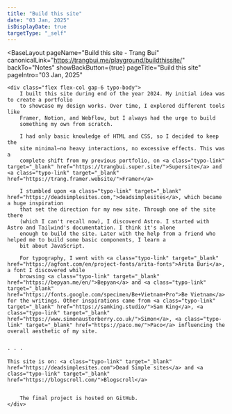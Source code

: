 ```yaml
---
title: "Build this site"
date: "03 Jan, 2025"
isDisplayDate: true
targetType: "_self"
---
```



<BaseLayout
  pageName="Build this site - Trang Bui"
  canonicalLink="https://trangbui.me/playground/buildthissite/"
  backTo="Notes"
  showBackButton={true}
  pageTitle="Build this site"
  pageIntro="03 Jan, 2025"
>
    <div class="flex flex-col gap-6 typo-body">
        I built this site during end of the year 2024. My initial idea was to create a portfolio
        to showcase my design works. Over time, I explored different tools like
        Framer, Notion, and Webflow, but I always had the urge to build
        something my own from scratch.

        I had only basic knowledge of HTML and CSS, so I decided to keep the
        site minimal—no heavy interactions, no excessive effects. This was a
        complete shift from my previous portfolio, on <a class="typo-link" target="_blank" href="https://trangbui.super.site/">Supersite</a> and <a class="typo-link" target="_blank" href="https://trang.framer.website/">Framer</a>

        I stumbled upon <a class="typo-link" target="_blank" href="https://deadsimplesites.com,">deadsimplesites</a>, which became a huge inspiration
        that set the direction for my new site. Through one of the site there
        (which I can't recall now), I discoverd Astro. I started with Astro and Tailwind's documentation. I think it's alone
        enough to build the site. Later with the help from a friend who helped me to build some basic components, I learn a
        bit about JavaScript.

        For typography, I went with <a class="typo-link" target="_blank" href="https://agfont.com/en/project-fonts/arita-fonts">Arita Buri</a>, a font I discovered while
        browsing <a class="typo-link" target="_blank" href="https://bepyan.me/en/">Bepyan</a> and <a class="typo-link" target="_blank" href="https://fonts.google.com/specimen/Be+Vietnam+Pro">Be Vietnam</a> for the writings. Other inspirations came from <a class="typo-link" target="_blank" href="https://samking.studio/">Sam King</a>, <a class="typo-link" target="_blank" href="https://www.simonausterberry.co.uk/">Simon</a>, <a class="typo-link" target="_blank" href="https://paco.me/">Paco</a> influencing the overall aesthetic of my site. 
		
		
    · · ·
    
    This site is on: <a class="typo-link" target="_blank" href="https://deadsimplesites.com">Dead Simple sites</a> and <a class="typo-link" target="_blank" href="https://blogscroll.com/">Blogscroll</a>
		
		
		The final project is hosted on GitHub.
    </div>

</BaseLayout>
